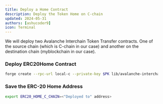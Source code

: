 ```yaml
---
title: Deploy a Home Contract
description: Deploy the Token Home on C-chain
updated: 2024-05-31
authors: [ashucoder9]
icon: Terminal
---
```



We will deploy two Avalanche Interchain Token Transfer contracts. One of the source chain (which is C-chain in our case) and another on the destination chain (myblockchain in our case).

<Steps>
<Step>

### Deploy ERC20Home Contract

```bash
forge create --rpc-url local-c --private-key $PK lib/avalanche-interchain-token-transfer/contracts/src/TokenHome/ERC20TokenHome.sol:ERC20TokenHome --constructor-args $TELEPORTER_REGISTRY_C_CHAIN $FUNDED_ADDRESS $ERC20_C_CHAIN 18
```

</Step>
<Step>

### Save the ERC-20 Home Address

```bash
export ERC20_HOME_C_CHAIN=<"Deployed to" address>
```

</Step>
</Steps>
